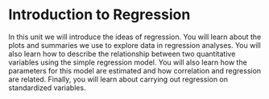 # Introduction to Regression

In this unit we will introduce the ideas of regression. You will learn about the plots and summaries we use to explore data in regression analyses. You will also learn how to describe the relationship between two quantitative variables using the simple regression model. You will also learn how the parameters for this model are estimated and how correlation and regression are related. Finally, you will learn about carrying out regression on standardized variables.



<br /><br />
